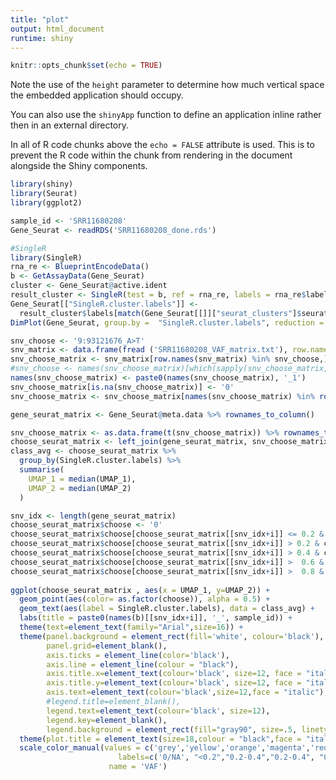 ```yaml
---
title: "plot"
output: html_document
runtime: shiny
---
```


```r
knitr::opts_chunk$set(echo = TRUE)
```



Note the use of the `height` parameter to determine how much vertical space the embedded application should occupy.

You can also use the `shinyApp` function to define an application inline rather then in an external directory.

In all of R code chunks above the `echo = FALSE` attribute is used. This is to prevent the R code within the chunk from rendering in the document alongside the Shiny components.

```r
library(shiny)
library(Seurat)
library(ggplot2)

sample_id <- 'SRR11680208'
Gene_Seurat <- readRDS('SRR11680208_done.rds')
```


```r
#SingleR
library(SingleR)
rna_re <- BlueprintEncodeData()
b <- GetAssayData(Gene_Seurat)
cluster <- Gene_Seurat@active.ident
result_cluster <- SingleR(test = b, ref = rna_re, labels = rna_re$label.fine, method="cluster", clusters = cluster)
Gene_Seurat[["SingleR.cluster.labels"]] <-
  result_cluster$labels[match(Gene_Seurat[[]]["seurat_clusters"]$seurat_clusters, rownames(result_cluster))]
DimPlot(Gene_Seurat, group.by =  "SingleR.cluster.labels", reduction = "umap", label = TRUE) + labs(title = sample_id)

```


```r
snv_choose <- '9:93121676_A>T'
snv_matrix <- data.frame(fread ('SRR11680208_VAF_matrix.txt'), row.names = 1)
snv_choose_matrix <- snv_matrix[row.names(snv_matrix) %in% snv_choose,]
#snv_choose <- names(snv_choose_matrix)[which(sapply(snv_choose_matrix, function(x) strsplit(x,':')[[1]][2] !=0))]
names(snv_choose_matrix) <- paste0(names(snv_choose_matrix), '_1')
snv_choose_matrix[is.na(snv_choose_matrix)] <- '0'
snv_choose_matrix <- snv_choose_matrix[names(snv_choose_matrix) %in% rownames(Gene_Seurat@meta.data)]

gene_seurat_matrix <- Gene_Seurat@meta.data %>% rownames_to_column()

snv_choose_matrix <- as.data.frame(t(snv_choose_matrix)) %>% rownames_to_column()
choose_seurat_matrix <- left_join(gene_seurat_matrix, snv_choose_matrix, by = "rowname")
class_avg <- choose_seurat_matrix %>%
  group_by(SingleR.cluster.labels) %>%
  summarise(
    UMAP_1 = median(UMAP_1),
    UMAP_2 = median(UMAP_2)
  )

```


```r

snv_idx <- length(gene_seurat_matrix)
choose_seurat_matrix$choose <- '0'
choose_seurat_matrix$choose[choose_seurat_matrix[[snv_idx+i]] <= 0.2 & choose_seurat_matrix[[snv_idx+i]] !=0] <- '1'
choose_seurat_matrix$choose[choose_seurat_matrix[[snv_idx+i]] > 0.2 & choose_seurat_matrix[[snv_idx+i]] <=0.4] <- '2'
choose_seurat_matrix$choose[choose_seurat_matrix[[snv_idx+i]] > 0.4 & choose_seurat_matrix[[snv_idx+i]] <= 0.6] <- '3'
choose_seurat_matrix$choose[choose_seurat_matrix[[snv_idx+i]] >  0.6 & choose_seurat_matrix[[snv_idx+i]] <=0.8] <- '4'
choose_seurat_matrix$choose[choose_seurat_matrix[[snv_idx+i]] >  0.8 & choose_seurat_matrix[[snv_idx+i]] <=1] <- '5'
  
ggplot(choose_seurat_matrix , aes(x = UMAP_1, y=UMAP_2)) +
  geom_point(aes(color= as.factor(choose)), alpha = 0.5) +
  geom_text(aes(label = SingleR.cluster.labels), data = class_avg) + 
  labs(title = paste0(names(b)[[snv_idx+i]], '_', sample_id)) +
  theme(text=element_text(family="Arial",size=16)) +
  theme(panel.background = element_rect(fill='white', colour='black'), 
        panel.grid=element_blank(), 
        axis.ticks = element_line(color='black'), 
        axis.line = element_line(colour = "black"), 
        axis.title.x=element_text(colour='black', size=12, face = "italic"),
        axis.title.y=element_text(colour='black', size=12, face = "italic"),
        axis.text=element_text(colour='black',size=12,face = "italic"),
        #legend.title=element_blank(),
        legend.text=element_text(colour='black', size=12),
        legend.key=element_blank(),
        legend.background = element_rect(fill="gray90", size=.5, linetype="dotted")) + 
  theme(plot.title = element_text(size=18,colour = "black",face = "italic")) + 
  scale_color_manual(values = c('grey','yellow','orange','magenta','red','brown'),
                        labels=c('0/NA', "<0.2","0.2-0.4","0.2-0.4", "0.6-0.8"," >0.8"),
                      name = 'VAF') 

```
